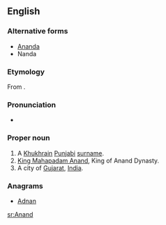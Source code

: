 ==English==
{{wikipedia|Anand}}
===Alternative forms===
*[[Ananda]]
*Nanda

===Etymology===
From {{etyl|sa|en}} {{term|आनन्द|tr=ānanda||joy, delight, pleasure|lang=sa}}.

===Pronunciation===
*{{IPA|/aːnənd̪/|lang=en}}

===Proper noun===
{{en-proper noun}}

# A [[Khukhrain]] [[Punjabi]] [[surname]].
# [[w:Mahapadma Nanda|King Mahapadam Anand]], King of Anand Dynasty.
# A city of [[Gujarat]], [[India]].

===Anagrams===
* [[Adnan#English|Adnan]]

[[sr:Anand]]